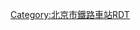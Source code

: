 <noinclude>{{BS-map
| title = 三堡站站线布置图
| map = </noinclude>
\CONTg\CONTg\~~ ~~ ~~ ~~[[京包铁路]][[下行线|下]]、[[上行线]][[包头站]]方向
\STRg\STRf\
STRc2\ABZg3\ABZg2\STRc3
STR+1\STR!~STRc4\STR!~STRc1\STR+4
ENDEe\STR\STR\ENDEe
\STR+BSr\STR+BSl\
\STR+BSr\STR+BSl\
STRc2\ABZg3\ABZg2\STRc3
STR+1\STR!~STRc4\STR!~STRc1\STR+4
ENDEe\STR\STR\ENDEe
\STRg\STRf\
\CONTf\CONTf\~~ ~~ ~~ ~~[[京包铁路]][[下行线|下]]、[[上行线]][[北京北站]]方向
<noinclude>}}

{{Rdt intro|[[三堡站 (北京市)|三堡站]]}}

[[Category:北京市鐵路車站RDT]]

</noinclude>
